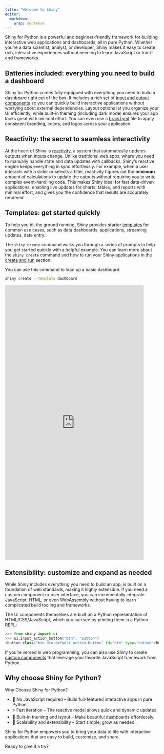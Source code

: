 ```yaml
---
title: "Welcome to Shiny"
editor:
  markdown:
    wrap: sentence
---
```


Shiny for Python is a powerful and beginner-friendly framework for building interactive web applications and dashboards, all in pure Python.
Whether you’re a data scientist, analyst, or developer, Shiny makes it easy to create rich, interactive experiences without needing to learn JavaScript or front-end frameworks.

## Batteries included: everything you need to build a dashboard {#batteries-included}

Shiny for Python comes fully equipped with everything you need to build a dashboard right out of the box.
It includes a rich set of [input and output components](/components) so you can quickly build interactive applications without worrying about external dependencies.
Layout options let you organize your UI efficiently, while built-in theming (including dark mode) ensures your app looks great with minimal effort.
You can even use a [brand.yml](https://posit-dev.github.io/brand-yml/) file to apply consistent branding, colors, and logos across your application.

## Reactivity: the secret to seamless interactivity {#reactivity}

At the heart of Shiny is [reactivity](../docs/reactive-foundations.qmd), a system that automatically updates outputs when inputs change.
Unlike traditional web apps, where you need to manually handle state and data updates with callbacks, Shiny’s reactive engine keeps everything in sync effortlessly.
For example, when a user interacts with a slider or selects a filter, reactivity figures out the **minimum** amount of calculations to update the outputs without requiring you to write complex event-handling code.
This makes Shiny ideal for fast data-driven applications, enabling live updates for charts, tables, and reports with minimal effort,
and gives you the confidence that results are accurately rendered.

## Templates: get started quickly {#templates}

To help you hit the ground running, Shiny provides starter [templates](/templates/) for common use cases, such as data dashboards, applications, streaming updates, data entry.

The `shiny create` command walks you through a series of prompts to help you get started quickly with a helpful example.
You can learn more about the `shiny create` command and how to run your Shiny applications in the
[create and run](create-run.qmd) section.

You can use this command to load up a basic dashboard:

```bash
shiny create --template dashboard
```

::::: {.column-screen .hero-image .pt-4 .pb-5 style="margin-top:0px;max-width:1600px;"}
::: {.hello-output .g-col-12 .g-col-xl-12}
<iframe
  src="https://gallery.shinyapps.io/template-dashboard/"
  frameborder="0"
  width="90%"
  class="mb-0 card hello-output-iframe"
></iframe>

<style>
  .hello-output-iframe {
    height: 900px;
  }
@media only screen and (max-width: 611px) {
  .hello-output-iframe {
    height: 2125px;
  }
}
</style>
:::
:::


## Extensibility: customize and expand as needed {#extensible}

While Shiny includes everything you need to build an app, is built on a foundation of web standards, making it highly extensible.
If you need a custom component or user interface, you can incrementally integrate JavaScript, HTML, or even WebAssembly without having to learn complicated build tooling and frameworks.

The UI components themselves are built on a Python representation of HTML/CSS/JavaScript, which you can see by printing them in a Python REPL:

```python
>>> from shiny import ui
>>> ui.input_action_button("btn", "Button")
<button class="btn btn-default action-button" id="btn" type="button">Button</button>
```

If you're versed in web programming, you can also use Shiny to create [custom components](/docs/custom-component-one-off.qmd) that leverage your favorite JavaScript framework from Python.

## Why choose Shiny for Python?

Why Choose Shiny for Python?

- 🐍 No JavaScript required – Build full-featured interactive apps in pure Python.
- ⚡ Fast iteration – The reactive model allows quick and dynamic updates.
- 🎨 Built-in theming and layout – Make beautiful dashboards effortlessly.
- 🚀 Scalability and extensibility – Start simple, grow as needed.

Shiny for Python empowers you to bring your data to life with interactive applications that are easy to build, customize, and share.

Ready to give it a try?
